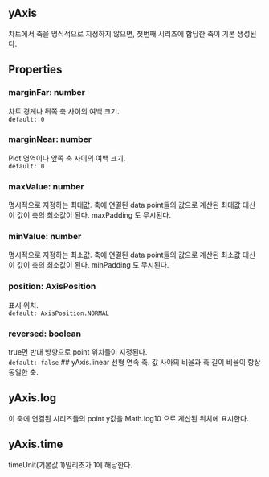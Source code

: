 ## yAxis
차트에서 축을 명식적으로 지정하지 않으면, 첫번째 시리즈에 합당한 축이 기본 생성된다.
## Properties

### marginFar: number
차트 경계나 뒤쪽 축 사이의 여백 크기.  
`default: 0` 
### marginNear: number
Plot 영역이나 앞쪽 축 사이의 여백 크기.  
`default: 0` 
### maxValue: number
명시적으로 지정하는 최대값.
축에 연결된 data point들의 값으로 계산된 최대값 대신 이 값이 축의 최소값이 된다.
 maxPadding 도 무시된다.  

### minValue: number
명시적으로 지정하는 최소값.
축에 연결된 data point들의 값으로 계산된 최소값 대신 이 값이 축의 최소값이 된다.
 minPadding 도 무시된다.  

### position: AxisPosition
표시 위치.  
`default: AxisPosition.NORMAL` 
### reversed: boolean
true면 반대 방향으로 point 위치들이 지정된다.  
`default: false` ## yAxis.linear
선형 연속 축.
값 사아의 비율과 축 길이 비율이 항상 동일한 축.
## yAxis.log
이 축에 연결된 시리즈들의 point y값을  Math.log10 으로 계산된 위치에 표시한다.
## yAxis.time
timeUnit(기본값 1)밀리초가 1에 해당한다.
